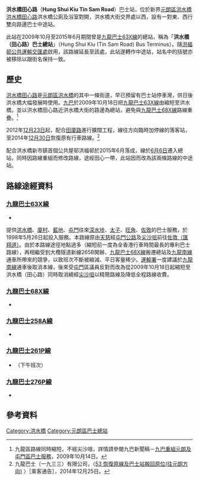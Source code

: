 {{Distinguish|洪水橋站 (巴士站)}}
{{Infobox station/bus
| 車站名稱=洪水橋田心路
| 外文名稱=Hung Shui Kiu Tin Sum Road
| 代表圖像= HSK_TinSamRd_BusStop.jpg
| 圖像說明=洪水橋田心路巴士站（2018年）
| 區域= [[元朗區|元朗區]]
| 分區= '''九龍巴士'''<br>-屏山/洪水橋
| 位置= [[廈村|廈村]][[洪水橋田心路|洪水橋田心路]]
| 啟用日期= 2009年10月18日
| 行車方向=東西行雙向
| 途經路線={{KMB|63X}}、{{KMB|68X}}、{{KMB|258A}}、{{KMB|261P}}（下午班次）、{{KMB|276P}}
| 附近主要街道= [[田廈路|田廈路]]<br />[[洪水橋大街|洪水橋大街]]
| 備註=
}}
'''洪水橋田心路'''（'''Hung Shui Kiu Tin Sam Road'''）巴士站，位於新界[[元朗區|元朗區]][[洪水橋|洪水橋]][[洪水橋田心路|洪水橋田心路]]洪水橋公廁及浴室對開，洪水橋大街交界處以西，設有一對東、西行雙向路邊巴士中途站。

此站在2009年10月至2015年6月期間曾是[[九龍巴士63X線|九龍巴士63X線]]的總站，稱為「'''洪水橋（田心路）巴士總站'''」（Hung Shui Kiu (Tin Sam Road) Bus Terminus）。隨[[洪福邨公共運輸交匯處|洪福邨公共運輸交匯處]]啟用，該路線延長至該處，此站遂轉作中途站，站名中的括號亦被移除以跟街名保持一致。

==歷史==
[[洪水橋田心路|洪水橋田心路]]是[[元朗區|元朗區]][[洪水橋|洪水橋]]的其中一條街道，早已預留有巴士站停車灣，供日後洪水橋大幅發展時使用。[[九巴|九巴]]於2009年10月18日把[[九龍巴士63X線|九龍巴士63X線]]由{{bt|天慈}}縮短至洪水橋，並以洪水橋田心路近洪水橋大街的路邊為總站，避免與[[九龍巴士68X線|九龍巴士68X線]]路線重疊。<ref>九龍區路線同時縮短，不經尖沙咀，詳情請參閱九巴新聞稿－[http://www.kmb.hk/tc/news/press/archives/news20091014469.html 九巴重組元朗及屯門區巴士服務]，2009年10月14日。</ref>

2012年[[12月23日|12月23日]]起，配合[[田廈路|田廈路]]進行擴闊工程，{{KMB|53}}線往{{bt|元朗東}}方向臨時加停{{KMB|63X}}線的落客站，至2014年[[12月30日|12月30日]]恢復原有行車路線。<ref>九龍巴士（一九三三）有限公司，〈[http://www.kmb.com.hk/loadImage.php?page=1419395697_3167_0.jpg 53 恢復原線及巴士站搬回原位(往元朗方向)] {{Wayback|url=http://www.kmb.com.hk/loadImage.php?page=1419395697_3167_0.jpg |date=20180413185640 }}〉［乘客通告］，2014年12月25日。</ref>

配合洪水橋新市鎮首個公共屋邨洪福邨於2015年6月落成，{{KMB|63X}}線於[[6月6日|6月6日]]遷入{{Dist|洪水橋|洪福邨||PTI}}總站，同時{{KMB|68X}}因路線重組而修改路線，途經田心一帶，此站因而改為該兩條路線的中途站。

==路線途經資料==
===[[九龍巴士63X線|九龍巴士63X線]]===
*{{HK Bus Route KLNT|63X|inline}}
提供[[洪水橋|洪水橋]]、[[廈村|廈村]]、[[藍地|藍地]]、[[屯門|屯門]]往來[[深水埗|深水埗]]、[[太子_(香港)|太子]]、[[旺角|旺角]]、[[佐敦_(香港)|佐敦]]的巴士服務，於1998年5月26日起投入服務。本路線原由[[天慈邨|天慈]]經[[屯門公路|屯門公路]]及[[尖沙咀|尖沙咀]]前往[[佐敦（匯翔道）巴士總站|佐敦（匯翔道）]]。由於本路線途徑地點過多（縮短前一度為全香港行車時間最長的專利巴士路線），再相繼受到大欖隧道新線265B開辦、[[九龍巴士68X線|九龍巴士68X線]]搬遷總站及[[九龍南線|九龍南線]]通車所帶來的競爭，以致班次不斷被縮減、平日客量稀少。[[運輸署|運輸署]]一度建議於[[九龍南線|九龍南線]]通車後取消本線，後來受[[屯門|屯門]]區議員反對而改為從2009年10月18日起縮短至洪水橋（田心路）同時取消繞經[[尖沙咀|尖沙咀]]以精簡路線及降低全程路線收費。

===[[九龍巴士68X線|九龍巴士68X線]]===
*{{HK Bus Route KLNT|68X|inline}}
===[[九龍巴士258A線|九龍巴士258A線]]===
*{{HK Bus Route KLNT|258A|inline}}
===[[九龍巴士261P線|九龍巴士261P線]]===
*{{HK Bus Route KLNT|261P|inline}}（下午班次）
===[[九龍巴士276P線|九龍巴士276P線]]===
*{{HK Bus Route KLNT|276P|inline}}

==參考資料==
{{references}}
[[Category:洪水橋|Category:洪水橋]]
[[Category:元朗區巴士總站|Category:元朗區巴士總站]]